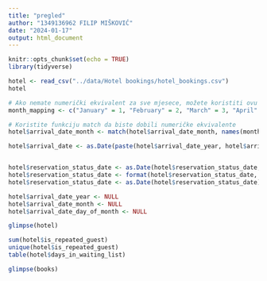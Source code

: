 ```yaml
---
title: "pregled"
author: "1349136962 FILIP MIŠKOVIĆ"
date: "2024-01-17"
output: html_document
---
```


```r
knitr::opts_chunk$set(echo = TRUE)
library(tidyverse)
```


```r
hotel <- read_csv("../data/Hotel bookings/hotel_bookings.csv")
hotel

# Ako nemate numerički ekvivalent za sve mjesece, možete koristiti ovu mapu
month_mapping <- c("January" = 1, "February" = 2, "March" = 3, "April" = 4, "May" = 5, "June" = 6, "July" = 7, "August" = 8, "September" = 9, "October" = 10, "November" = 11, "December" = 12)

# Koristite funkciju match da biste dobili numeričke ekvivalente
hotel$arrival_date_month <- match(hotel$arrival_date_month, names(month_mapping))

hotel$arrival_date <- as.Date(paste(hotel$arrival_date_year, hotel$arrival_date_month, hotel$arrival_date_day_of_month, sep = "-"))


hotel$reservation_status_date <- as.Date(hotel$reservation_status_date, format = "%d-%m-%y")
hotel$reservation_status_date <- format(hotel$reservation_status_date, "%Y-%m-%d")
hotel$reservation_status_date <- as.Date(hotel$reservation_status_date)

hotel$arrival_date_year <- NULL
hotel$arrival_date_month <- NULL
hotel$arrival_date_day_of_month <- NULL

glimpse(hotel)

sum(hotel$is_repeated_guest)
unique(hotel$is_repeated_guest)
table(hotel$days_in_waiting_list)

glimpse(books)

```

